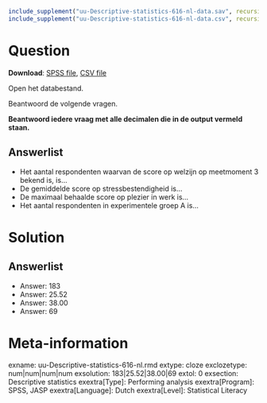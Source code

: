 ```{r, echo = FALSE, results = "hide"}
include_supplement("uu-Descriptive-statistics-616-nl-data.sav", recursive = TRUE)
include_supplement("uu-Descriptive-statistics-616-nl-data.csv", recursive = TRUE)
```

Question
========

**Download**: [SPSS file](uu-Descriptive-statistics-616-nl-data.sav), [CSV file](uu-Descriptive-statistics-616-nl-data.csv)

Open het databestand.

Beantwoord de volgende vragen.

**Beantwoord iedere vraag met alle decimalen die in de output vermeld staan.**

Answerlist
----------
* Het aantal respondenten waarvan de score op welzijn op meetmoment 3 bekend is, is…
* De gemiddelde score op stressbestendigheid is…
* De maximaal behaalde score op plezier in werk is…
* Het aantal respondenten in experimentele groep A is…

Solution
========

Answerlist
----------
* Answer: 183
* Answer: 25.52
* Answer: 38.00
* Answer: 69


Meta-information
================
exname: uu-Descriptive-statistics-616-nl.rmd
extype: cloze
exclozetype: num|num|num|num 
exsolution: 183|25.52|38.00|69
extol: 0
exsection: Descriptive statistics
exextra[Type]: Performing analysis
exextra[Program]: SPSS, JASP
exextra[Language]: Dutch
exextra[Level]: Statistical Literacy